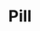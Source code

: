 ---
title: 'Pill'
type: 'component'
github: 'https://github.com/contentful/forma-36/tree/master/packages/forma-36-react-components/src/components/Pill'
storybook: 'https://f36-storybook.contentful.com/?path=/story/components-pill--default'
---